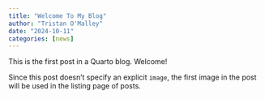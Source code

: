```yaml
---
title: "Welcome To My Blog"
author: "Tristan O'Malley"
date: "2024-10-11"
categories: [news]
---
```


This is the first post in a Quarto blog. Welcome!

Since this post doesn't specify an explicit `image`, the first image in the post will be used in the listing page of posts.
